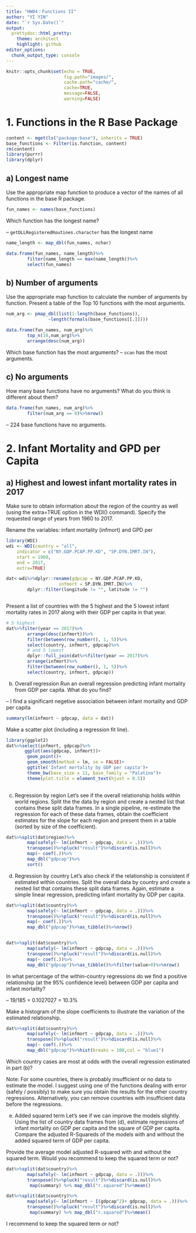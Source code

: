 ```yaml
---
title: "HW04：Functions II"
author: "YI YIN"
date: "`r Sys.Date()`"
output:
  prettydoc::html_pretty:
    theme: architect
    highlight: github
editor_options: 
  chunk_output_type: console
---
```


```r
knitr::opts_chunk$set(echo = TRUE,
                      fig.path="images/",
                      cache.path="cache/",
                      cache=TRUE,
                      message=FALSE,
                      warning=FALSE)

```

# 1. Functions in the R Base Package
```r
content <- mget(ls("package:base"), inherits = TRUE)
base_functions <- Filter(is.function, content)
rm(content)
library(purrr)
library(dplyr)
```

## a) Longest name
Use the appropriate map function to produce a vector of the names of all functions in the base R package. 
```r
fun_names <- names(base_functions)
```

Which function has the longest name?

-- `getDLLRegisteredRoutines.character` has the longest name

```r
name_length <- map_dbl(fun_names, nchar)

data.frame(fun_names, name_length)%>%
        filter(name_length == max(name_length))%>%
        select(fun_names)

```

## b) Number of arguments
Use the appropriate map function to calculate the number of arguments by function. Present a table of the Top 10 functions with the most arguments.
```r
num_arg <- pmap_dbl(list(1:length(base_functions)),
                ~length(formals(base_functions[[.]])))

data.frame(fun_names, num_arg)%>%
        top_n(10,num_arg)%>%
        arrange(desc(num_arg))
```

Which base function has the most arguments? 
-- `scan` has the most arguments.

## c) No arguments
How many base functions have no arguments? What do you think is different about them?

```r
data.frame(fun_names, num_arg)%>%
        filter(num_arg == 0)%>%nrow()
```

-- 224 base functions have no arguments.

# 2. Infant Mortality and GPD per Capita

## a) Highest and lowest infant mortality rates in 2017

Make sure to obtain information about the region of the country as well (using the extra=TRUE option in the WDI() command). Specify the requested range of years from 1960 to 2017.

Rename the variables: infant mortality (infmort) and GPD per

```r
library(WDI)
wdi <- WDI(country = "all", 
    indicator = c("NY.GDP.PCAP.PP.KD", "SP.DYN.IMRT.IN"), 
    start = 1960,
    end = 2017, 
    extra=TRUE)

dat<-wdi%>%dplyr::rename(gdpcap = NY.GDP.PCAP.PP.KD,
                    infmort = SP.DYN.IMRT.IN)%>%
        dplyr::filter(longitude != "", latitude != "")



```

Present a list of countries with the 5 highest and the 5 lowest infant mortality rates in 2017 along with their GDP per capita in that year.

```r
# 5 highest
dat%>%filter(year == 2017)%>%
        arrange(desc(infmort))%>%
        filter(between(row_number(), 1, 5))%>%
        select(country, infmort, gdpcap)%>%
        # and 5 lowest
        dplyr::full_join(dat%>%filter(year == 2017)%>%
        arrange(infmort)%>%
        filter(between(row_number(), 1, 5))%>%
        select(country, infmort, gdpcap))


```


b) Overall regression
Run an overall regression predicting infant mortality from GDP per capita. What do you find? 

-- I find a significant negetive association between infant mortality and GDP per capita
```r
summary(lm(infmort ~ gdpcap, data = dat))
```


Make a scatter plot (including a regression fit line).
```r
library(ggplot2)
dat%>%select(infmort, gdpcap)%>%
       ggplot(aes(gdpcap, infmort))+
        geom_point()+
        geom_smooth(method = lm, se = FALSE)+
        ggtitle('Infant mortality by GDP per capita')+
        theme_bw(base_size = 11, base_family = "Palatino")+
        theme(plot.title = element_text(hjust = 0.5))
        
```

c) Regression by region
Let’s see if the overall relationship holds within world regions. 
Split the the data by region and create a nested list that contains these split data frames.
In a single pipeline, re-estimate the regression for each of these data frames, obtain the coefficient estimates for the slope for each region and present them in a table (sorted by size of the coefficient).


```r

dat%>%split(dat$region)%>%
        map(safely(~ lm(infmort ~ gdpcap, data = .)))%>%
        transpose()%>%pluck("result")%>%discard(is.null)%>%
        map(~ coef(.))%>%
        map_dbl("gdpcap")%>%
        sort()

```




d) Regression by country
Let’s also check if the relationship is consistent if estimated within countries. Split the overall data by country and create a nested list that contains these split data frames. Again, estimate a simple linear regression, predicting infant mortality by GDP per capita. 
```r
dat%>%split(dat$country)%>%
        map(safely(~ lm(infmort ~ gdpcap, data = .)))%>%
        transpose()%>%pluck("result")%>%discard(is.null)%>%
        map(~ coef(.))%>%
        map_dbl("gdpcap")%>%as_tibble()%>%nrow()


dat%>%split(dat$country)%>%
        map(safely(~ lm(infmort ~ gdpcap, data = .)))%>%
        transpose()%>%pluck("result")%>%discard(is.null)%>%
        map(~ coef(.))%>%
        map_dbl("gdpcap")%>%as_tibble()%>%filter(value>0)%>%nrow()


```


In what percentage of the within-country regressions do we find a positive relationship (at the 95% confidence level) between GDP per capita and infant mortality? 

-- 19/185 = 0.1027027 = 10.3%


Make a histogram of the slope coefficients to illustrate the variation of the estimated relationship. 

```r
dat%>%split(dat$country)%>%
        map(safely(~ lm(infmort ~ gdpcap, data = .)))%>%
        transpose()%>%pluck("result")%>%discard(is.null)%>%
        map(~ coef(.))%>%
        map_dbl("gdpcap")%>%hist(breaks = 100,col = "blue1")

```


Which country cases are most at odds with the overall regression estimated in part (b)?



Note: For some countries, there is probably insufficient or no data to estimate the model. I suggest using one of the functions dealing with error (safely / possibly) to make sure you obtain the results for the other country regressions. Alternatively, you can remove countries with insufficient data before the regressions.

e) Added squared term
Let’s see if we can improve the models slightly. Using the list of country data frames from (d), estimate regressions of infant mortality on GDP per capita and the square of GDP per capita. Compare the adjusted R-Squareds of the models with and without the added squared term of GDP per capita. 

Provide the average model adjusted R-squared with and without the squared term. Would you recommend to keep the squared term or not?

```r

dat%>%split(dat$country)%>%
        map(safely(~ lm(infmort ~ gdpcap, data = .)))%>%
        transpose()%>%pluck("result")%>%discard(is.null)%>%
         map(summary) %>% map_dbl("r.squared")%>%mean()

dat%>%split(dat$country)%>%
        map(safely(~ lm(infmort ~ I(gdpcap^2)+ gdpcap, data = .)))%>%
        transpose()%>%pluck("result")%>%discard(is.null)%>%
         map(summary) %>% map_dbl("r.squared")%>%mean()


```

I recommend to keep the squared term or not?


